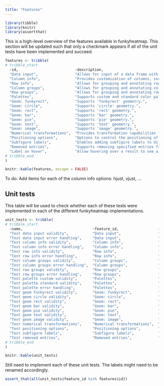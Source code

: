 ```yaml
---
title: "Features"
---
```


```r
library(tibble)
library(knitr)
library(assertthat)
```

This is a high-level overview of the features available in funkyheatmap. This section will be updated such that only a checkmark appears if all of the unit tests have been implemented and succeed.

```r
features <- tribble(
# tribble_start
  ~id,                          ~description,                                                                       ~R,       ~Python,  ~JS,
  "Data input",                 "Allows for input of a data frame with items by row and features in the columns.",  "✓",      "✓",      "✓",
  "Column info",                "Provides customization of columns, including geom, group, palette, and more.",     "✓",      "✓",      "✓",
  "Row info",                   "Allows for grouping and annotating rows.",                                         "✓",      "✓",      "",
  "Column groups",              "Allows for grouping and annotating column groups.",                                "✓",      "✓",      "✓",
  "Row groups",                 "Allows for grouping and annotating row groups.",                                   "✓",      "✓",      "",
  "Palettes",                   "Supports custom and standard color palettes for the heatmap.",                     "✓",      "✓",      "✓",
  "Geom: funkyrect",            "Supports 'funkyrect' geometry.",                                                   "✓",      "✓",      "✓",
  "Geom: circle",               "Supports 'circle' geometry.",                                                      "✓",      "✓",      "✓",
  "Geom: rect",                 "Supports 'rect' geometry.",                                                        "✓",      "✓",      "",
  "Geom: bar",                  "Supports 'bar' geometry.",                                                         "✓",      "✓",      "✓",
  "Geom: pie",                  "Supports 'pie' geometry.",                                                         "✓",      "✓",      "",
  "Geom: text",                 "Supports 'text' geometry.",                                                        "✓",      "✓",      "✓",
  "Geom: image",                "Supports 'image' geometry.",                                                       "✓",      "✓",      "",
  "Numerical transformations",  "Provides transformation capabilities for numerical columns.",                      "✓",      "✓",      "✓",
  "Positioning options",        "Options to control the positioning of various elements in the plot.",              "✓",      "✓",      "✓",
  "Subfigure labels",           "Enables adding subfigure labels to different column groups.",                      "✓",      "✓",      "✓",
  "Removed entries",            "Supports removing specified entries from rows and replacing them with a label.",   "✓",      "",       "",
  "Label on hover",             "Allow hovering over a result to see a label",                                      "",       "",       "✓",
# tribble_end
)

knitr::kable(features, escape = FALSE)
```

:::{.callout-important}
To do: Add items for each of the column info options: hjust, vjust, ...
:::

## Unit tests

This table will be used to check whether each of these tests were implemented in each of the different funkyheatmap implementations.

```r
unit_tests <- tribble(
# tribble_start
  ~name,                                ~feature_id,                  ~description,
  "Test data input validity",           "Data input",                 "Test whether the function handles valid data frame input correctly.",
  "Test data input error handling",     "Data input",                 "Test the function's error handling when provided with an invalid data frame input.",
  "Test column info validity",          "Column info",                "Test if the function processes valid column information correctly.",
  "Test column info error handling",    "Column info",                "Test the function's error handling when provided with invalid column information.",
  "Test row info validity",             "Row info",                   "Test if the function processes valid row information correctly.",
  "Test row info error handling",       "Row info",                   "Test the function's error handling when provided with invalid row information.",
  "Test column groups validity",        "Column groups",              "Test if the function processes valid column groups correctly.",
  "Test column groups error handling",  "Column groups",              "Test the function's error handling when provided with invalid column groups.",
  "Test row groups validity",           "Row groups",                 "Test if the function processes valid row groups correctly.",
  "Test row groups error handling",     "Row groups",                 "Test the function's error handling when provided with invalid row groups.",
  "Test palette custom validity",       "Palettes",                   "Test if the function handles valid custom palettes correctly.",
  "Test palette standard validity",     "Palettes",                   "Test if the function handles valid standard palettes correctly.",
  "Test palette error handling",        "Palettes",                   "Test the function's error handling when provided with invalid palettes.",
  "Test geom funkyrect validity",       "Geom: funkyrect",            "Test if the function correctly renders 'funkyrect' geometry.",
  "Test geom circle validity",          "Geom: circle",               "Test if the function correctly renders 'circle' geometry.",
  "Test geom rect validity",            "Geom: rect",                 "Test if the function correctly renders 'rect' geometry.",
  "Test geom bar validity",             "Geom: bar",                  "Test if the function correctly renders 'bar' geometry.",
  "Test geom pie validity",             "Geom: pie",                  "Test if the function correctly renders 'pie' geometry.",
  "Test geom text validity",            "Geom: text",                 "Test if the function correctly renders 'text' geometry.",
  "Test geom image validity",           "Geom: image",                "Test if the function correctly renders 'image' geometry.",
  "Test numerical transformations",     "Numerical transformations",  "Test if the function applies numerical transformations correctly.",
  "Test positioning options",           "Positioning options",        "Test if the function handles positioning options like hjust, vjust, size, label correctly.",
  "Test subfigure labels",              "Subfigure labels",           "Test if the function correctly adds subfigure labels to different column groups.",
  "Test removed entries",               "Removed entries",            "Test if the function correctly removes specified entries from rows and replaces them with a label."
# tribble_end
)

knitr::kable(unit_tests)
```

:::{.callout-important}
Still need to implement each of these unit tests. The labels might need to be renamed accordingly.
:::

```r
assert_that(all(unit_tests$feature_id %in% features$id))
```
